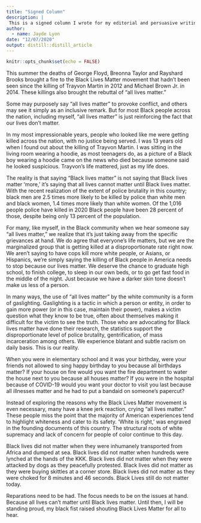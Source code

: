 ```yaml
---
title: "Signed Column"
description: |
 This is a signed column I wrote for my editorial and persuasive writing class at GW, regarding Black Lives Matter.
author:
  - name: Jayde Lyon
date: "12/07/2020"
output: distill::distill_article
---
```


```r
knitr::opts_chunk$set(echo = FALSE)
```

This summer the deaths of George Floyd, Breonna Taylor and Rayshard Brooks brought a fire to the Black Lives Matter movement that hadn’t been seen since the killing of Trayvon Martin in 2012 and Michael Brown Jr. in 2014. These killings also brought the rebuttal of “all lives matter.” 

Some may purposely say “all lives matter” to provoke conflict, and others may see it simply as an inclusive remark. But for most Black people across the nation, including myself, “all lives matter” is just reinforcing the fact that our lives don’t matter. 

In my most impressionable years, people who looked like me were getting killed across the nation, with no justice being served. I was 13 years old when I found out about the killing of Trayvon Martin. I was sitting in the living room wearing a hoodie, as most teenagers do, as a picture of a Black boy wearing a hoodie came on the news who died because someone said he looked suspicious. Trayvon’s life mattered, just as my life does. 

The reality is that saying “Black lives matter” is not saying that Black lives matter ‘more,’ it’s saying that all lives cannot matter until Black lives matter. With the recent realization of the extent of police brutality in this country; black men are 2.5 times more likely to be killed by police than white men and black women, 1.4 times more likely than white women. Of the 1,016 people police have killed in 2020 Black people have been 28 percent of those, despite being only 13 percent of the population. 

For many, like myself, in the Black community when we hear someone say “all lives matter,” we realize that it’s just taking away from the specific grievances at hand. We do agree that everyone’s life matters, but we are the marginalized group that is getting killed at a disproportionate rate right now. We aren’t saying to have cops kill more white people, or Asians, or Hispanics, we’re simply saying the killing of Black people in America needs to stop because our lives matter. We deserve the chance to graduate high school, to finish college, to sleep in our own beds, or to go get fast food in the middle of the night. Just because we have a darker skin tone doesn’t make us less of a person. 

In many ways, the use of “all lives matter” by the white community is a form of gaslighting. Gaslighting is a tactic in which a person or entity, in order to gain more power (or in this case, maintain their power), makes a victim question what they know to be true, often about themselves making it difficult for the victim to see the truth. Those who are advocating for Black lives matter have done their research, the statistics support the disproportionate level of police brutality, gentrification, of mass incarceration among others. We experience blatant and subtle racism on daily basis. This is our reality. 

When you were in elementary school and it was your birthday, were your friends not allowed to sing happy birthday to you because all birthdays matter? If your house on fire would you want the fire department to water the house next to you because all houses matter? If you were in the hospital because of COVID-19 would you want your doctor to visit you last because all illnesses matter and he had to put a bandaid on someone’s papercut? 

Instead of exploring the reasons why the Black Lives Matter movement is even necessary, many have a knee jerk reaction, crying “all lives matter.” These people miss the point that the majority of American experiences tend to highlight whiteness and cater to its safety. ‘White is right,’ was engraved in the founding documents of this country. The structural roots of white supremacy and lack of concern for people of color continue to this day. 

Black lives did not matter when they were inhumanely transported from Africa and dumped at sea. Black lives did not matter when hundreds were lynched at the hands of the KKK. Black lives did not matter when they were attacked by dogs as they peacefully protested. Black lives did not matter as they were buying skittles at a corner store. Black lives did not matter as they were choked for 8 minutes and 46 seconds. Black Lives still do not matter today. 

Reparations need to be had. The focus needs to be on the issues at hand. Because all lives can’t matter until Black lives matter. Until then, I will be standing proud, my black fist raised shouting Black Lives Matter for all to hear. 






